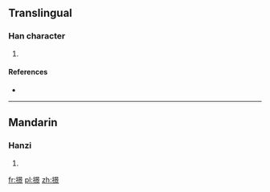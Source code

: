 ==Translingual==

===Han character===
{{Han char|rn=64|rad=手|as=12|sn=15|four=|canj=手日卜火 (QAYF)}}

# {{defn|Han|sort=手12}}

====References====
* {{Han ref|kx=0454.100|dkj=12700|hdz=31958.010|uh=6494|ud=25748}}

----

==Mandarin==

===Hanzi===
{{cmn-hanzi|pin=[[hèng]] ([[heng4]])|wg=heng<sup>4</sup>}}

# {{defn|lang=cmn|sort=手12}}

[[fr:撔]]
[[pl:撔]]
[[zh:撔]]
